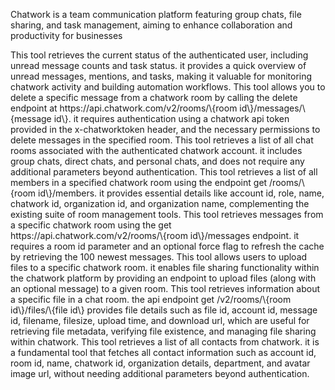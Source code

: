 Chatwork is a team communication platform featuring group chats, file sharing, and task management, aiming to enhance collaboration and productivity for businesses

<Accordion title="Get My Chatwork Status">
This tool retrieves the current status of the authenticated user, including unread message counts and task status. it provides a quick overview of unread messages, mentions, and tasks, making it valuable for monitoring chatwork activity and building automation workflows.
</Accordion>

<Accordion title="Delete Message">
This tool allows you to delete a specific message from a chatwork room by calling the delete endpoint at https://api.chatwork.com/v2/rooms/\{room id\}/messages/\{message id\}. it requires authentication using a chatwork api token provided in the x-chatworktoken header, and the necessary permissions to delete messages in the specified room.
</Accordion>

<Accordion title="Get Chatwork Rooms">
This tool retrieves a list of all chat rooms associated with the authenticated chatwork account. it includes group chats, direct chats, and personal chats, and does not require any additional parameters beyond authentication.
</Accordion>

<Accordion title="Get Room Members">
This tool retrieves a list of all members in a specified chatwork room using the endpoint get /rooms/\{room id\}/members. it provides essential details like account id, role, name, chatwork id, organization id, and organization name, complementing the existing suite of room management tools.
</Accordion>

<Accordion title="Get Room Messages">
This tool retrieves messages from a specific chatwork room using the get https://api.chatwork.com/v2/rooms/\{room id\}/messages endpoint. it requires a room id parameter and an optional force flag to refresh the cache by retrieving the 100 newest messages.
</Accordion>

<Accordion title="Upload File to Chatwork Room">
This tool allows users to upload files to a specific chatwork room. it enables file sharing functionality within the chatwork platform by providing an endpoint to upload files (along with an optional message) to a given room.
</Accordion>

<Accordion title="Get Chatwork File">
This tool retrieves information about a specific file in a chat room. the api endpoint get /v2/rooms/\{room id\}/files/\{file id\} provides file details such as file id, account id, message id, filename, filesize, upload time, and download url, which are useful for retrieving file metadata, verifying file existence, and managing file sharing within chatwork.
</Accordion>

<Accordion title="Get Chatwork Contacts">
This tool retrieves a list of all contacts from chatwork. it is a fundamental tool that fetches all contact information such as account id, room id, name, chatwork id, organization details, department, and avatar image url, without needing additional parameters beyond authentication.
</Accordion>


